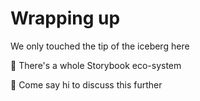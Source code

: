 
<Meta title="Wrapping up"/>

# Wrapping up

We only touched the tip of the iceberg here

🧩 There's a whole Storybook eco-system

👋 Come say hi to discuss this further
